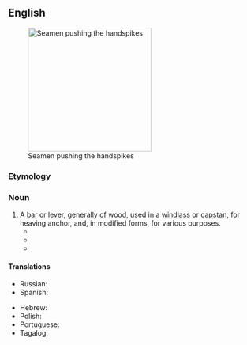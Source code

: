 ==English==
[[File:Capstan.jpg|250px|thumbnail|right|Seamen pushing the handspikes]]

===Etymology===
{{compound|en|hand|spike}}

===Noun===
{{en-noun}}

# A [[bar]] or [[lever]], generally of wood, used in a [[windlass]] or [[capstan]], for heaving anchor, and, in modified forms, for various purposes.
#* {{quote-book|en|year=1842|author={{w|Letitia Elizabeth Landon}}|title=Lady Anne Granard|volume=1|page=292|text=I would not take a rood of land from Frederic to be appointed to a man-of-war to-morrow morning, for I looked on it as his (God grant it may be long ere he touch it!) ever since I was the height of a '''handspike'''.}}
#* {{RQ:Melville Moby-Dick|chapter=[[s:Moby-Dick (1851) US edition/Chapter 22|chapter 22]]|text=“Man the capstan! Blood and thunder!—jump!”—was the next command, and the crew sprang for the '''handspikes'''.}}
#* {{RQ:Stevenson Treasure Island|text=Then he rapped on the door with a bit of stick like a '''handspike''' that he carried...}}

====Translations====
{{trans-top|a bar or lever used in a windlass}}
* Russian: {{t|ru|ганшпу́г|m}}
* Spanish: {{t|es|espeque|m}}
{{trans-mid}}
* Hebrew: {{t+|he|יָדִית הַכַּנָּן|f|tr=yadit hakanan}}
* Polish: {{t|pl|handszpak|m}}
* Portuguese: {{t+|pt|espeque|m}}
* Tagalog: {{t|tl|landok}}
{{trans-bottom}}